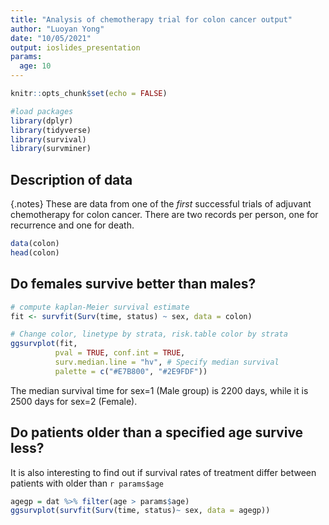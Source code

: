 ```yaml
---
title: "Analysis of chemotherapy trial for colon cancer output"
author: "Luoyan Yong"
date: "10/05/2021"
output: ioslides_presentation
params:
  age: 10
---
```


```r
knitr::opts_chunk$set(echo = FALSE)
```

```r
#load packages
library(dplyr)
library(tidyverse)
library(survival)
library(survminer)
```

## Description of data
<div> {.notes}
These are data from one of the *first* successful trials of adjuvant chemotherapy for colon cancer. There are two records per person, one for recurrence and one for death. 
</div>

```r
data(colon)
head(colon)
```

## Do females survive better than males?

```r
# compute kaplan-Meier survival estimate
fit <- survfit(Surv(time, status) ~ sex, data = colon)

# Change color, linetype by strata, risk.table color by strata
ggsurvplot(fit,
          pval = TRUE, conf.int = TRUE,
          surv.median.line = "hv", # Specify median survival
          palette = c("#E7B800", "#2E9FDF"))
```

The median survival time for sex=1 (Male group) is 2200 days, while it is 2500 days for sex=2 (Female). 

## Do patients older than a specified age survive less? 
It is also interesting to find out if survival rates of treatment differ between patients with older than `r params$age`

```r
agegp = dat %>% filter(age > params$age)
ggsurvplot(survfit(Surv(time, status)~ sex, data = agegp))
```